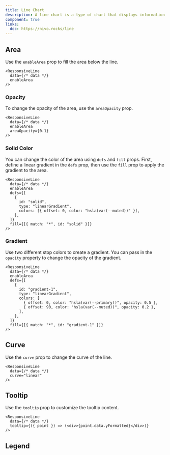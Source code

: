 ```yaml
---
title: Line Chart
description: A line chart is a type of chart that displays information as a series of data points called 'markers' connected by straight line segments.
component: true
links:
  doc: https://nivo.rocks/line
---
```


<ComponentPreview
  name="line-chart-demo"
  className="[&_.preview]:p-8 [&_.preview]:border-t"
/>

## Area

Use the `enableArea` prop to fill the area below the line.

```tsx showLineNumbers /enableArea/
<ResponsiveLine
  data={/* data */}
  enableArea
/>
```

<ComponentPreview
  name="line-chart-area"
  className="[&_.preview]:p-8 [&_.preview]:border-t"
/>

### Opacity

To change the opacity of the area, use the `areaOpacity` prop.

```tsx showLineNumbers /areaOpacity={0.1}/
<ResponsiveLine
  data={/* data */}
  enableArea
  areaOpacity={0.1}
/>
```

### Solid Color

<ComponentPreview
  name="line-chart-area-solid"
  className="[&_.preview]:p-8 [&_.preview]:border-t"
/>

You can change the color of the area using `defs` and `fill` props. First, define a linear gradient in the `defs` prop, then use the `fill` prop to apply the gradient to the area.

```tsx showLineNumbers {4-14}
<ResponsiveLine
  data={/* data */}
  enableArea
  defs={[
    {
      id: "solid",
      type: "linearGradient",
      colors: [{ offset: 0, color: "hsla(var(--muted))" }],
    },
  ]}
  fill={[{ match: "*", id: "solid" }]}
/>
```

### Gradient

<ComponentPreview
  name="line-chart-area-gradient"
  className="[&_.preview]:p-8 [&_.preview]:border-t"
/>

Use two different stop colors to create a gradient. You can pass in the `opacity` property to change the opacity of the gradient.

```tsx showLineNumbers {8-11}
<ResponsiveLine
  data={/* data */}
  enableArea
  defs={[
    {
      id: "gradient-1",
      type: "linearGradient",
      colors: [
        { offset: 0, color: "hsla(var(--primary))", opacity: 0.5 },
        { offset: 90, color: "hsla(var(--muted))", opacity: 0.2 },
      ],
    },
  ]}
  fill={[{ match: "*", id: "gradient-1" }]}
/>
```

## Curve

Use the `curve` prop to change the curve of the line.

```tsx showLineNumbers /curve="linear"/
<ResponsiveLine
  data={/* data */}
  curve="linear"
/>
```

<ComponentPreview
  name="line-chart-curve"
  className="[&_.preview]:p-8 [&_.preview]:border-t"
/>

## Tooltip

Use the `tooltip` prop to customize the tooltip content.

```tsx showLineNumbers {3}
<ResponsiveLine
  data={/* data */}
  tooltip={({ point }) => (<div>{point.data.yFormatted}</div>)}
/>
```

<ComponentPreview
  name="line-chart-tooltip"
  className="[&_.preview]:p-8 [&_.preview]:border-t"
/>

## Legend

<ComponentPreview
  name="line-chart-legend"
  className="[&_.preview]:p-8 [&_.preview]:border-t"
/>
